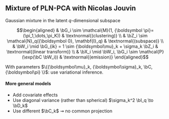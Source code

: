 
## Mixture of PLN-PCA \scriptsize with Nicolas Jouvin
		
Gaussian mixture in the \emphase{common} latent $q$-dimensional subspace

$$\begin{aligned}
	& \bG_i \sim \mathcal{M}(1, {\boldsymbol \pi}= (\pi_1,\dots,\pi_K)) & \textnormal{(clustering)} \\
	& \bZ_i  \sim \mathcal{N}_q({\boldsymbol 0}, \mathbf{I}_q) & \textnormal{(subspace)} \\
	& \bW_i \mid \bG_{ik} = 1 \sim {\boldsymbol\mu}_k + \sigma_k \bZ_i & \textnormal{(linear transform)} \\
  & \bX_i \mid \bW_i, \bG_i \sim \mathcal{P}(\exp(\bC \bW_i)) & \textnormal{(emission)} 
\end{aligned}$$

With parameters $\{{\boldsymbol\mu}_k, {\boldsymbol\sigma}_k, \bC, {\boldsymbol\pi} \}$: use variational inference.

#### More general models

  - Add covariate effects
  - Use diagonal variance (rather than spherical) $\sigma_k^2 \bI_q \to \bD_k$
  - Use different $\bC_k$ $\rightsquigarrow$ no common projection
